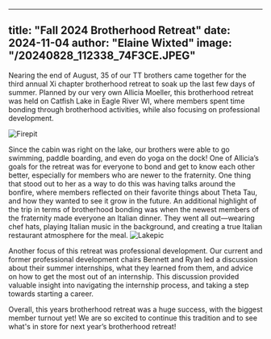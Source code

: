 
---
title: "Fall 2024 Brotherhood Retreat"
date: 2024-11-04
author: "Elaine Wixted"
image: "/20240828_112338_74F3CE.JPEG"
---

Nearing the end of August, 35 of our TT brothers came together for the third annual Xi chapter brotherhood retreat to soak up the last few days of summer. Planned by our very own Allicia Moeller, this brotherhood retreat was held on Catfish Lake in Eagle River WI, where members spent time bonding through brotherhood activities, while also focusing on professional development.


![Firepit](/20240828_112338_74F3CE.JPEG)

Since the cabin was right on the lake, our brothers were able to go swimming, paddle boarding, and even do yoga on the dock! One of Allicia’s goals for the retreat was for everyone to bond and get to know each other better, especially for members who are newer to the fraternity. One thing that stood out to her as a way to do this was having talks around the bonfire, where members reflected on their favorite things about Theta Tau, and how they wanted to see it grow in the future. An additional highlight of the trip in terms of brotherhood bonding was when the newest members of the fraternity made everyone an Italian dinner. They went all out—wearing chef hats, playing Italian music in the background, and creating a true Italian restaurant atmosphere for the meal.
![Lakepic](/20240828_132020_78C4AB.jpg)

Another focus of this retreat was professional development. Our current and former professional development chairs Bennett and Ryan led a discussion about their summer internships, what they learned from them, and advice on how to get the most out of an internship. This discussion provided valuable insight into navigating the internship process, and taking a step towards starting a career.

Overall, this years brotherhood retreat was a huge success, with the biggest member turnout yet! We are so excited to continue this tradition and to see what's in store for next year’s brotherhood retreat!

